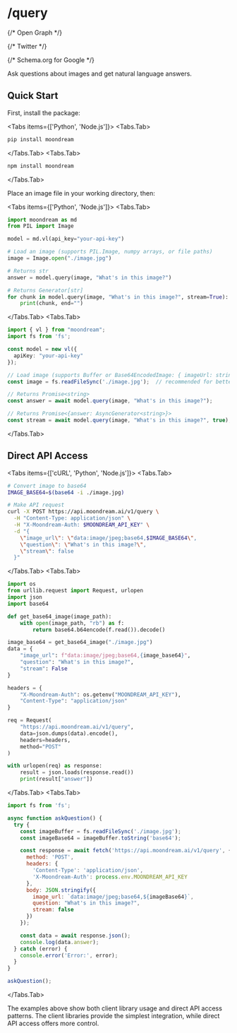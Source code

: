 
# /query

<Head>
  <title>/query - Moondream Documentation</title>
  <meta name="description" content="Learn how to use Moondream's visual question answering capabilities to ask questions about images and get natural language answers. Complete guide with Python and Node.js examples." />
  <meta name="viewport" content="width=device-width, initial-scale=1" />
  <meta name="color-scheme" content="light" />
  
  {/* Open Graph */}
  <meta property="og:title" content="/query - Moondream Documentation" />
  <meta property="og:description" content="Learn how to use Moondream's visual question answering capabilities to ask questions about images and get natural language answers. Complete guide with Python and Node.js examples." />
  <meta property="og:type" content="website" />
  <meta property="og:url" content="https://docs.moondream.ai/cloud/query" />
  
  
  {/* Twitter */}
  <meta name="twitter:card" content="summary_large_image" />
  <meta name="twitter:title" content="/query - Moondream Documentation" />
  <meta name="twitter:description" content="Learn how to use Moondream's visual question answering capabilities to ask questions about images and get natural language answers. Complete guide with Python and Node.js examples." />
  
  
  {/* Schema.org for Google */}
  <script type="application/ld+json">
    {JSON.stringify({
      "@context": "https://schema.org",
      "@type": "TechArticle",
      "headline": "Moondream Visual Question Answering Documentation",
      "description": "Technical guide for using Moondream's visual question answering capabilities",
      "articleSection": "Documentation",
      "keywords": "visual question answering, VQA, computer vision, image analysis, moondream"
    })}
  </script>
</Head>

Ask questions about images and get natural language answers.

## Quick Start

First, install the package:

<Tabs items={['Python', 'Node.js']}>
  <Tabs.Tab>
~~~bash
pip install moondream
~~~
  </Tabs.Tab>
  <Tabs.Tab>
~~~bash
npm install moondream
~~~
  </Tabs.Tab>
</Tabs>

Place an image file in your working directory, then:

<Tabs items={['Python', 'Node.js']}>
  <Tabs.Tab>
~~~python
import moondream as md
from PIL import Image

model = md.vl(api_key="your-api-key")

# Load an image (supports PIL.Image, numpy arrays, or file paths)
image = Image.open("./image.jpg")

# Returns str
answer = model.query(image, "What's in this image?")

# Returns Generator[str]
for chunk in model.query(image, "What's in this image?", stream=True):
    print(chunk, end="")
~~~
  </Tabs.Tab>
  <Tabs.Tab>
~~~typescript
import { vl } from "moondream";
import fs from 'fs';

const model = new vl({
  apiKey: "your-api-key" 
});

// Load image (supports Buffer or Base64EncodedImage: { imageUrl: string })
const image = fs.readFileSync('./image.jpg');  // recommended for better performance

// Returns Promise<string>
const answer = await model.query(image, "What's in this image?");

// Returns Promise<{answer: AsyncGenerator<string>}>
const stream = await model.query(image, "What's in this image?", true);
~~~
  </Tabs.Tab>
</Tabs>

## Direct API Access

<Tabs items={['cURL', 'Python', 'Node.js']}>
  <Tabs.Tab>
~~~bash
# Convert image to base64
IMAGE_BASE64=$(base64 -i ./image.jpg)

# Make API request
curl -X POST https://api.moondream.ai/v1/query \
  -H "Content-Type: application/json" \
  -H "X-Moondream-Auth: $MOONDREAM_API_KEY" \
  -d "{
    \"image_url\": \"data:image/jpeg;base64,$IMAGE_BASE64\",
    \"question\": \"What's in this image?\",
    \"stream\": false
  }"
~~~
  </Tabs.Tab>
  <Tabs.Tab>
~~~python
import os
from urllib.request import Request, urlopen
import json
import base64

def get_base64_image(image_path):
    with open(image_path, "rb") as f:
        return base64.b64encode(f.read()).decode()

image_base64 = get_base64_image("./image.jpg")
data = {
    "image_url": f"data:image/jpeg;base64,{image_base64}",
    "question": "What's in this image?",
    "stream": False
}

headers = {
    "X-Moondream-Auth": os.getenv("MOONDREAM_API_KEY"),
    "Content-Type": "application/json"
}

req = Request(
    "https://api.moondream.ai/v1/query",
    data=json.dumps(data).encode(),
    headers=headers,
    method="POST"
)

with urlopen(req) as response:
    result = json.loads(response.read())
    print(result["answer"])
~~~
  </Tabs.Tab>
  <Tabs.Tab>
~~~javascript
import fs from 'fs';

async function askQuestion() {
  try {
    const imageBuffer = fs.readFileSync('./image.jpg');
    const imageBase64 = imageBuffer.toString('base64');

    const response = await fetch('https://api.moondream.ai/v1/query', {
      method: 'POST',
      headers: {
        'Content-Type': 'application/json',
        'X-Moondream-Auth': process.env.MOONDREAM_API_KEY
      },
      body: JSON.stringify({
        image_url: `data:image/jpeg;base64,${imageBase64}`,
        question: "What's in this image?",
        stream: false
      })
    });

    const data = await response.json();
    console.log(data.answer);
  } catch (error) {
    console.error('Error:', error);
  }
}

askQuestion();
~~~
  </Tabs.Tab>
</Tabs>

<Callout type="info">
  The examples above show both client library usage and direct API access patterns. The client libraries provide the simplest integration, while direct API access offers more control.
</Callout>
